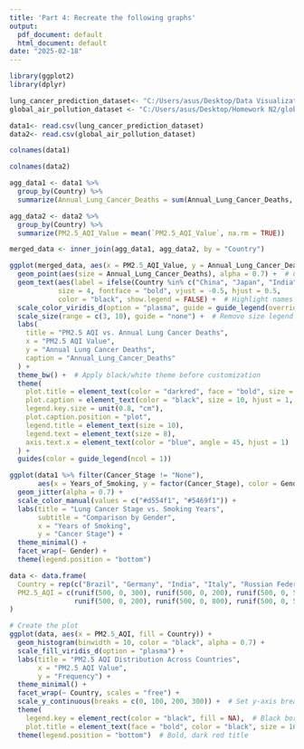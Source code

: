 ```yaml
---
title: 'Part 4: Recreate the following graphs'
output:
  pdf_document: default
  html_document: default
date: "2025-02-18"
---
```

```r
library(ggplot2)
library(dplyr)
```


```r
lung_cancer_prediction_dataset<- "C:/Users/asus/Desktop/Data Visualization/Homeworks/HW2/lung_cancer_prediction_dataset.csv"
global_air_pollution_dataset <- "C:/Users/asus/Desktop/Homework N2/global_air_pollution_dataset.csv"
```
```r
data1<- read.csv(lung_cancer_prediction_dataset)
data2<- read.csv(global_air_pollution_dataset)
```


```r
colnames(data1)
```
```r
colnames(data2)
```
```r
agg_data1 <- data1 %>%
  group_by(Country) %>%
  summarize(Annual_Lung_Cancer_Deaths = sum(Annual_Lung_Cancer_Deaths, na.rm = TRUE))

agg_data2 <- data2 %>%
  group_by(Country) %>%
  summarize(PM2.5_AQI_Value = mean(`PM2.5_AQI_Value`, na.rm = TRUE))
```

```r
merged_data <- inner_join(agg_data1, agg_data2, by = "Country")
```



```r
ggplot(merged_data, aes(x = PM2.5_AQI_Value, y = Annual_Lung_Cancer_Deaths, color = Country)) +
  geom_point(aes(size = Annual_Lung_Cancer_Deaths), alpha = 0.7) +  # Circle size based on deaths
  geom_text(aes(label = ifelse(Country %in% c("China", "Japan", "India"), Country, "")), 
            size = 4, fontface = "bold", vjust = -0.5, hjust = 0.5, 
            color = "black", show.legend = FALSE) +  # Highlight names in black
  scale_color_viridis_d(option = "plasma", guide = guide_legend(override.aes = list(size = 3))) +  # Keep color scale
  scale_size(range = c(3, 10), guide = "none") +  # Remove size legend only
  labs(
    title = "PM2.5 AQI vs. Annual Lung Cancer Deaths",
    x = "PM2.5 AQI Value",
    y = "Annual Lung Cancer Deaths",
    caption = "Annual_Lung_Cancer_Deaths"
  ) +
  theme_bw() +  # Apply black/white theme before customization
  theme(
    plot.title = element_text(color = "darkred", face = "bold", size = 16),
    plot.caption = element_text(color = "black", size = 10, hjust = 1, face = "plain"),  # Caption fix
    legend.key.size = unit(0.8, "cm"),
    plot.caption.position = "plot",
    legend.title = element_text(size = 10),
    legend.text = element_text(size = 8),
    axis.text.x = element_text(color = "blue", angle = 45, hjust = 1)
  ) +
  guides(color = guide_legend(ncol = 1))   
```

```r
ggplot(data1 %>% filter(Cancer_Stage != "None"), 
       aes(x = Years_of_Smoking, y = factor(Cancer_Stage), color = Gender, shape = Gender)) +
  geom_jitter(alpha = 0.7) +
  scale_color_manual(values = c("#d554f1", "#5469f1")) +
  labs(title = "Lung Cancer Stage vs. Smoking Years",
       subtitle = "Comparison by Gender",
       x = "Years of Smoking",
       y = "Cancer Stage") +
  theme_minimal() +
  facet_wrap(~ Gender) +
  theme(legend.position = "bottom") 
```

```r
data <- data.frame(
  Country = rep(c("Brazil", "Germany", "India", "Italy", "Russian Federation", "United States of America"), each = 500),
  PM2.5_AQI = c(runif(500, 0, 300), runif(500, 0, 200), runif(500, 0, 500), 
                runif(500, 0, 200), runif(500, 0, 800), runif(500, 0, 500))
)

# Create the plot
ggplot(data, aes(x = PM2.5_AQI, fill = Country)) +
  geom_histogram(binwidth = 10, color = "black", alpha = 0.7) +
  scale_fill_viridis_d(option = "plasma") +
  labs(title = "PM2.5 AQI Distribution Across Countries",
       x = "PM2.5 AQI Value",
       y = "Frequency") +
  theme_minimal() +
  facet_wrap(~ Country, scales = "free") +
  scale_y_continuous(breaks = c(0, 100, 200, 300)) +  # Set y-axis breaks for Brazil, Germany, and India
  theme(
    legend.key = element_rect(color = "black", fill = NA),  # Black border around legend squares
    plot.title = element_text(face = "bold", color = "black", size = 16, hjust = 0.5)) +
  theme(legend.position = "bottom")  # Bold, dark red title
```





